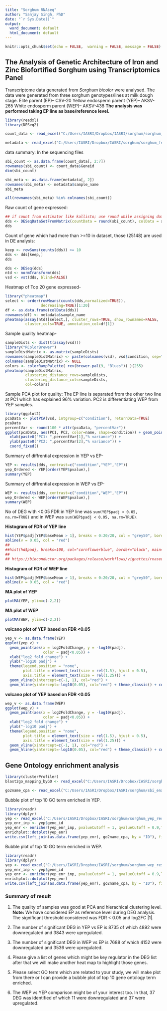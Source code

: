 ---
title: "Sorghum RNAseq"
author: "Sanjay Singh, PhD"
date: "`r Sys.Date()`"
output:
  word_document: default
  html_document: default
---

```{r setup, include=FALSE}
knitr::opts_chunk$set(echo = FALSE,  warning = FALSE, message = FALSE)
```

## The Analysis of Genetic Architecture of Iron and Zinc Biofortified Sorghum using Transcriptomics Panel

Transcriptome data generated from *Sorghum bicolor* were analysed. The data were generated from three sorghum genotypes/lines at milk dough stage.
  Elite parent (EP)-- CSV-20
  Yellow endosperm parent (YEP)-- AKSV-265 
  White endosperm parent (WEP)-- AKSV-438
**The analysis was performed taking EP line as base/reference level.**

```{r , message=FALSE, warning=FALSE}
library(readxl)
library(DESeq2)
```

```{r}
count_data <- read_excel("C:/Users/IASRI/Dropbox/IASRI/sorghum/sorghum_feaSum.xlsx", sheet = "count_inp2")

metadata <- read_excel("C:/Users/IASRI/Dropbox/IASRI/sorghum/sorghum_feaSum.xlsx", sheet = "metadata2")
```

data summary: In the sequencing files

```{r}
sbi_count <- as.data.frame(count_data[, 2:7])
rownames(sbi_count) <- count_data$Geneid
dim(sbi_count)
```

```{r}
sbi_meta <- as.data.frame(metadata[, 2])
rownames(sbi_meta) <- metadata$sample_name
sbi_meta
```

```{r}
all(rownames(sbi_meta) %in% colnames(sbi_count))
```

Raw count of gene expressed:

```{r}
## if count from estimator like kallisto; use round while assigning data
dds <- DESeqDataSetFromMatrix(countData = round(sbi_count), colData = sbi_meta, design = ~ condition)
dds
```

Count of gene which had more than >=10 in dataset, those (25148) are used in DE analysis:

```{r}
keep <- rowSums(counts(dds)) >= 10
dds <- dds[keep,]
dds
```

```{r}
dds <- DESeq(dds)
ntd <- normTransform(dds)
vsd <- vst(dds, blind=FALSE)

```

Heatmap of Top 20 gene expressed-

```{r}
library("pheatmap")
select <- order(rowMeans(counts(dds,normalized=TRUE)),
                decreasing=TRUE)[1:20]
df <- as.data.frame(colData(dds))
rownames(df) <- metadata$sample_name
pheatmap(assay(ntd)[select,], cluster_rows=TRUE, show_rownames=FALSE,
         cluster_cols=TRUE, annotation_col=df[1])
```

Sample quality heatmap-

```{r}
sampleDists <- dist(t(assay(vsd)))
library("RColorBrewer")
sampleDistMatrix <- as.matrix(sampleDists)
rownames(sampleDistMatrix) <- paste(colnames(vsd), vsd$condition, sep="-")
colnames(sampleDistMatrix) <- NULL
colors <- colorRampPalette( rev(brewer.pal(9, "Blues")) )(255)
pheatmap(sampleDistMatrix,
         clustering_distance_rows=sampleDists,
         clustering_distance_cols=sampleDists,
         col=colors)
```

Sample PCA plot for quality: The EP line is separated from the other two line at PC1 which has explained 96% variation. PC2 is differentiating WEP from YEP samples.

```{r}
library(ggplot2)
pcaData <- plotPCA(vsd, intgroup=c("condition"), returnData=TRUE)
pcaData
percentVar <- round(100 * attr(pcaData, "percentVar"))
ggplot(pcaData, aes(PC1, PC2, color=name, shape=condition)) + geom_point(size=3) +
  xlab(paste0("PC1: ",percentVar[1],"% variance")) +
  ylab(paste0("PC2: ",percentVar[2],"% variance")) + 
  coord_fixed()
```

Summary of diffrential expression in YEP vs EP-

```{r}
YEP <- results(dds, contrast=c("condition","YEP","EP"))
yep_Ordered <- YEP[order(YEP$pvalue),]
summary(YEP)
```
Summary of diffrential expression in WEP vs EP-
```{r}
WEP <- results(dds, contrast=c("condition","WEP","EP"))
wep_Ordered <- WEP[order(WEP$pvalue),]
summary(WEP)
```

No of DEG with \<0.05 FDR in YEP line was `sum(YEP$padj < 0.05, na.rm=TRUE)` and in WEP was `sum(WEP$padj < 0.05, na.rm=TRUE)`.

<!--
```{r}
sum(YEP$padj < 0.05, na.rm=TRUE)
```
-->

**Histogram of FDR of YEP line**

```{r}
hist(YEP$padj[YEP$baseMean > 1], breaks = 0:20/20, col = "grey50", border = "white")
abline(v = 0.05, col = "red")
##
##hist(hd$padj, breaks=100, col="cornflowerblue", border="black", main="")
##    
## https://bioconductor.org/packages/release/workflows/vignettes/rnaseqGene/inst/doc/rnaseqGene.html
```

<!---
No of DEG with \<0.05 pvalue-

```{r}
##sum(hd$pvalue < 0.05, na.rm=TRUE)
```

**Histogram of pvalue**

```{r include=FALSE}
##ggplot(as.data.frame(hd), aes(pvalue)) + geom_histogram() +geom_vline(xintercept=0.05, col="red")
```

```{r}
##hist(hd$pvalue[hd$baseMean > 1], breaks = 0:20/20, col = "grey50", border = "white")
##abline(v = 0.05, col = "red")
```
-->

**Histogram of FDR of WEP line**
```{r}
hist(WEP$padj[WEP$baseMean > 1], breaks = 0:20/20, col = "grey50", border = "white")
abline(v = 0.05, col = "red")
```

**MA plot of YEP**

```{r}
plotMA(YEP, ylim=c(-2,2))
```
**MA plot of WEP**

```{r}
plotMA(WEP, ylim=c(-2,2))
```
<!--
Result summary of motile DEG given in excel with pvalue \<0.05

```{r}
##hd_Sig <- subset(hd, pvalue < 0.05)
##write.csv(as.data.frame(hd_Sig), file="hd_Sig0.05pvale.csv")
##write.csv(as.data.frame(hd), file="hd_all.csv")
```
-->

**volcano plot of YEP based on FDR \<0.05**

```{r}
yep_v <- as.data.frame(YEP)
ggplot(yep_v) +
  geom_point(aes(x = log2FoldChange, y = -log10(padj),
                 color = padj<0.05)) +
  xlab("log2 fold change") +
  ylab("-log10 padj") +
  theme(legend.position = "none",
        plot.title = element_text(size = rel(1.5), hjust = 0.5),
        axis.title = element_text(size = rel(1.25))) +  
  geom_vline(xintercept=c(-1, 1), col="red") +
  geom_hline(yintercept=-log10(0.05), col="red") + theme_classic() + coord_cartesian(ylim = c(0,100))# we can add geom_vline(xintercept=c(-0.6, 0.6), col="red")+ geom_hline(yintercept=-log10(0.05), col="red")
```

**volcano plot of YEP based on FDR \<0.05**

```{r}
wep_v <- as.data.frame(WEP)
ggplot(wep_v) +
  geom_point(aes(x = log2FoldChange, y = -log10(padj),
                 color = padj<0.05)) +
  xlab("log2 fold change") +
  ylab("-log10 padj") +
  theme(legend.position = "none",
        plot.title = element_text(size = rel(1.5), hjust = 0.5),
        axis.title = element_text(size = rel(1.25))) +  
  geom_vline(xintercept=c(-1, 1), col="red") +
  geom_hline(yintercept=-log10(0.05), col="red") + theme_classic() + coord_cartesian(ylim = c(0,100)) # we can add geom_vline(xintercept=c(-0.6, 0.6), col="red")+ geom_hline(yintercept=-log10(0.05), col="red")
```


## Gene Ontology enrichment analysis

```{r}
library(clusterProfiler)
blast2go_mapping_byGO <- read_excel("C:/Users/IASRI/Dropbox/IASRI/sorghum/sbi_ena_go_ann.xlsx", sheet = "go_inp")

go2name_cpa <- read_excel("C:/Users/IASRI/Dropbox/IASRI/sorghum/sbi_ena_go_ann.xlsx", sheet = "go_name")
```

Bubble plot of top 10 GO term enriched in YEP.
```{r}
library(readr)
library(dplyr)
yep <- read_excel("C:/Users/IASRI/Dropbox/IASRI/sorghum/sorghum_yep_res.xlsx")
yep_enr_inp <- yep$gene_id
yep_enr <- enricher(yep_enr_inp, pvalueCutoff = 1, qvalueCutoff = 0.9,TERM2GENE = blast2go_mapping_byGO)
enrichplot::dotplot(yep_enr)
write.csv(left_join(as.data.frame(yep_enr), go2name_cpa, by = "ID"), file = "yep_enr.csv")
```
Bubble plot of top 10 GO term enriched in WEP.
```{r}
library(readr)
library(dplyr)
yep <- read_excel("C:/Users/IASRI/Dropbox/IASRI/sorghum/sorghum_wep_res.xlsx")
yep_enr_inp <- yep$gene_id
yep_enr <- enricher(yep_enr_inp, pvalueCutoff = 1, qvalueCutoff = 0.9,TERM2GENE = blast2go_mapping_byGO)
enrichplot::dotplot(yep_enr)
write.csv(left_join(as.data.frame(yep_enr), go2name_cpa, by = "ID"), file = "wep_enr.csv")
```

### Summary of result

1.  The quality of samples was good at PCA and hierachical clustering level. 
    **Note:** We have considered EP as reference level during DEG analysis. The significant threshold considered was FDR < 0.05 and log2FC |1|.

2.  The number of significant DEG in YEP vs EP is 8735 of which 4892 were downregulated and 3843 were upregulated.

3.  The number of significant DEG in WEP vs EP is 7688 of which 4152 were downregulated and 3536 were upregulated.

4.  Please give a list of genes which might be key regulator in the DEG list after that we will make another heat map to highlight those genes.

5.  Please select GO term which are related to your study, we will make plot from there or I can provide a bubble plot of top 10 gene ontology term enriched.

6. The WEP vs YEP comparison might be of your interest too. In that, 37 DEG was identified of which 11 were downregulated and 37 were upregulated.

